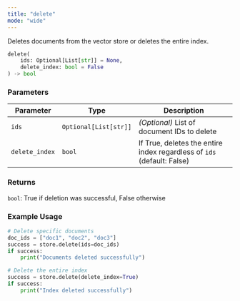 ```yaml
---
title: "delete"
mode: "wide"
---
```


Deletes documents from the vector store or deletes the entire index.

```python
delete(
    ids: Optional[List[str]] = None,
    delete_index: bool = False
) -> bool
```

### Parameters

| Parameter | Type | Description |
|-----------|------|-------------|
| `ids` | `Optional[List[str]]` | _(Optional)_ List of document IDs to delete |
| `delete_index` | `bool` | If True, deletes the entire index regardless of `ids` (default: False) |

### Returns

`bool`: True if deletion was successful, False otherwise

### Example Usage

```python
# Delete specific documents
doc_ids = ["doc1", "doc2", "doc3"]
success = store.delete(ids=doc_ids)
if success:
    print("Documents deleted successfully")

# Delete the entire index
success = store.delete(delete_index=True)
if success:
    print("Index deleted successfully")
```
